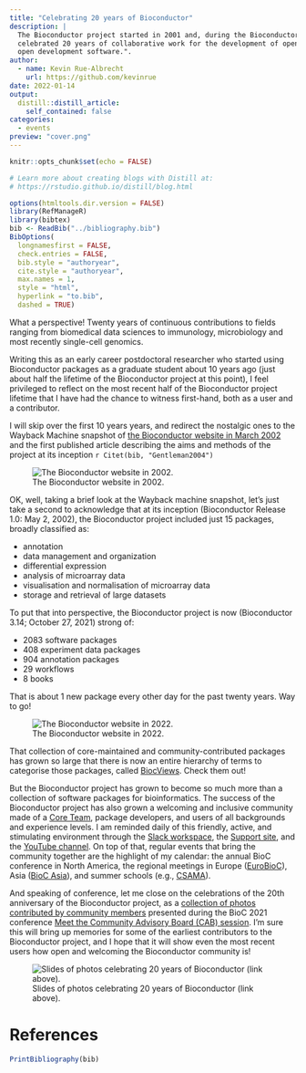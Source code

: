 ```yaml
---
title: "Celebrating 20 years of Bioconductor"
description: |
  The Bioconductor project started in 2001 and, during the Bioconductor conference 2021,
  celebrated 20 years of collaborative work for the development of open source and
  open development software.".
author:
  - name: Kevin Rue-Albrecht
    url: https://github.com/kevinrue
date: 2022-01-14
output:
  distill::distill_article:
    self_contained: false
categories:
  - events
preview: "cover.png"
---
```


```r
knitr::opts_chunk$set(echo = FALSE)

# Learn more about creating blogs with Distill at:
# https://rstudio.github.io/distill/blog.html

```

```r
options(htmltools.dir.version = FALSE)
library(RefManageR)
library(bibtex)
bib <- ReadBib("../bibliography.bib")
BibOptions(
  longnamesfirst = FALSE,
  check.entries = FALSE,
  bib.style = "authoryear",
  cite.style = "authoryear",
  max.names = 1,
  style = "html",
  hyperlink = "to.bib",
  dashed = TRUE)
```

What a perspective!
Twenty years of continuous contributions to fields ranging from biomedical data sciences
to immunology, microbiology and most recently single-cell genomics.

Writing this as an early career postdoctoral researcher who started using Bioconductor packages as a graduate student about 10 years ago (just about half the lifetime of the Bioconductor project at this point), I feel privileged to reflect on the most recent half of the Bioconductor project lifetime that I have had the chance to witness first-hand, both as a user and a contributor.

I will skip over the first 10 years years, and redirect the nostalgic ones to the Wayback Machine snapshot of [the Bioconductor website in March 2002][bioc-website-2002] and the first published article describing the aims and methods of the project at its inception `r Citet(bib, "Gentleman2004")`

![The Bioconductor website in 2002.](bioconductor-website-2002.png)

OK, well, taking a brief look at the Wayback machine snapshot, let's just take a second to acknowledge that at its inception (Bioconductor Release 1.0: May 2, 2002), the Bioconductor project included just 15 packages, broadly classified as:

- annotation
- data management and organization
- differential expression
- analysis of microarray data
- visualisation and normalisation of microarray data
- storage and retrieval of large datasets

To put that into perspective, the Bioconductor project is now (Bioconductor 3.14; October 27, 2021) strong of:

- 2083 software packages
- 408 experiment data packages
- 904 annotation packages
- 29 workflows
- 8 books

That is about 1 new package every other day for the past twenty years. Way to go!

![The Bioconductor website in 2022.](bioconductor-website-2022.png)

That collection of core-maintained and community-contributed packages has grown so large that there is now an entire hierarchy of terms to categorise those packages, called [BiocViews][biocviews-website].
Check them out!

But the Bioconductor project has grown to become so much more than a collection of software packages for bioinformatics.
The success of the Bioconductor project has also grown a welcoming and inclusive community made of a [Core Team][bioc-core-team], package developers, and users of all backgrounds and experience levels.
I am reminded daily of this friendly, active, and stimulating environment through the [Slack workspace][bioc-slack], the [Support site][bioc-support-website], and the [YouTube channel][bioc-youtube].
On top of that, regular events that bring the community together are the highlight of my calendar: the annual BioC conference in North America, the regional meetings in Europe ([EuroBioC][eurobioc-website]), Asia ([BioC Asia][biocasia-website]), and summer schools (e.g., [CSAMA][csama-website]).

And speaking of conference, let me close on the celebrations of the 20th anniversary of the Bioconductor project, as a [collection of photos contributed by community members][slides-20years] presented during the BioC 2021 conference [Meet the Community Advisory Board (CAB) session][bioc2021-20years].
I'm sure this will bring up memories for some of the earliest contributors to the Bioconductor project, and I hope that it will show even the most recent users how open and welcoming the Bioconductor community is!

![Slides of photos celebrating 20 years of Bioconductor (link above).](cover.png)

# References

```r
PrintBibliography(bib)
```

[bioc-website-2002]: http://web.archive.org/web/20020327093500/https://bioconductor.org/
[biocviews-website]: https://www.bioconductor.org/packages/release/BiocViews.html
[bioc-core-team]: https://www.bioconductor.org/about/core-team/
[bioc-slack]: https://bioc-community.herokuapp.com/
[bioc-support-website]: https://support.bioconductor.org/
[bioc-youtube]: https://www.youtube.com/user/bioconductor
[eurobioc-website]: http://eurobioc2019.bioconductor.org/
[biocasia-website]: https://bioconductor.github.io/BiocAsia/
[csama-website]: https://www.huber.embl.de/csama2019/
[slides-20years]: https://kevinrue.github.io/Bioconductor20YearsSlides/
[bioc2021-20years]: https://youtu.be/LTT1i_ACpxc?t=1059